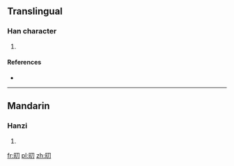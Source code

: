 ==Translingual==

===Han character===
{{Han char|rn=72|rad=日|as=02|sn=6|four=|canj=日尸竹 (ASH)}}

# {{defn|Han|sort=日02}}

====References====
* {{Han ref|kx=0489.150|dkj=13745|dj=0850.120|hdz=21486.030|uh=65EB|ud=26091}}

----

==Mandarin==

===Hanzi===
{{cmn-hanzi|pin=[[tiāo]] ([[tiao1]])|wg=t'iao<sup>1</sup>}}

# {{defn|lang=cmn|sort=日02}}

[[fr:旫]]
[[pl:旫]]
[[zh:旫]]